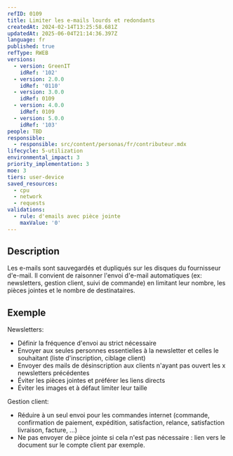 ```yaml
---
refID: 0109
title: Limiter les e-mails lourds et redondants
createdAt: 2024-02-14T13:25:58.681Z
updatedAt: 2025-06-04T21:14:36.397Z
language: fr
published: true
refType: RWEB
versions:
  - version: GreenIT
    idRef: '102'
  - version: 2.0.0
    idRef: '0110'
  - version: 3.0.0
    idRef: 0109
  - version: 4.0.0
    idRef: 0109
  - version: 5.0.0
    idRef: '103'
people: TBD
responsible:
  - responsible: src/content/personas/fr/contributeur.mdx
lifecycle: 5-utilization
environmental_impact: 3
priority_implementation: 3
moe: 3
tiers: user-device
saved_resources:
  - cpu
  - network
  - requests
validations:
  - rule: d'emails avec pièce jointe
    maxValue: '0'
---
```


## Description

Les e-mails sont sauvegardés et dupliqués sur les disques du fournisseur d'e-mail.
Il convient de raisonner l'envoi d'e-mail automatiques (ex: newsletters, gestion client, suivi de commande) en limitant leur nombre, les pièces jointes et le nombre de destinataires.

## Exemple

Newsletters:

* Définir la fréquence d'envoi au strict nécessaire
* Envoyer aux seules personnes essentielles à la newsletter et celles le souhaitant (liste d'inscription, ciblage client)
* Envoyer des mails de désinscription aux clients n'ayant pas ouvert les x newsletters précédentes
* Éviter les pièces jointes et préférer les liens directs
* Éviter les images et à défaut limiter leur taille

Gestion client:

* Réduire à un seul envoi pour les commandes internet (commande, confirmation de paiement, expédition, satisfaction, relance, satisfaction livraison, facture, ...)
* Ne pas envoyer de pièce jointe si cela n'est pas nécessaire : lien vers le document sur le compte client par exemple.
